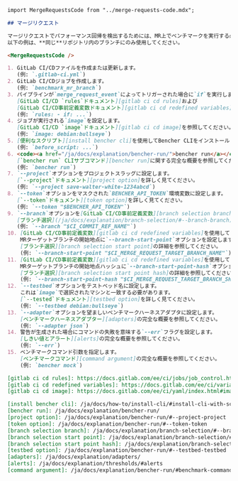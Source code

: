 ```markdown
import MergeRequestsCode from "../merge-requests-code.mdx";

## マージリクエスト

マージリクエストでパフォーマンス回帰を検出するためには、MR上でベンチマークを実行する必要があります。
以下の例は、**同じ**リポジトリ内のブランチにのみ使用してください。

<MergeRequestsCode />

1. GitLab CI/CDファイルを作成または更新します。
   (例: `.gitlab-ci.yml`)
2. GitLab CI/CDジョブを作成します。
   (例: `benchmark_mr_branch`)
3. パイプラインが`merge_request_event`によってトリガーされた場合に`if`を実行します。
   [GitLab CI/CD `rules`ドキュメント][gitlab ci cd rules]および
   [GitLab CI/CD事前定義変数ドキュメント][gitlab ci cd redefined variables]を参照してください。
   (例: `rules: - if: ...`)
4. ジョブが実行される`image`を設定します。
   [GitLab CI/CD `image`ドキュメント][gitlab ci cd image]を参照してください。
   (例: `image: debian:bullseye`)
5. [便利なスクリプト][install bencher cli]を使用してBencher CLIをインストールします。
   (例: `before_script: ...`)
6. <code><a href="/ja/docs/explanation/bencher-run/">bencher run</a></code> CLIサブコマンドを使用してマージリクエストブランチのベンチマークを実行します。
   [`bencher run` CLIサブコマンド][bencher run]に関する完全な概要を参照してください。
   (例: `bencher run`)
7. `--project`オプションをプロジェクトスラッグに設定します。
   [`--project`ドキュメント][project option]を詳しく見てください。
   (例: `--project save-walter-white-1234abcd`)
8. `--token`オプションをマスクされた`BENCHER_API_TOKEN`環境変数に設定します。
   [`--token`ドキュメント][token option]を詳しく見てください。
   (例: `--token "$BENCHER_API_TOKEN"`)
9. `--branch`オプションを[GitLab CI/CD事前定義変数][branch selection branch]を使用してMRブランチ名に設定します。
   [ブランチ選択](/ja/docs/explanation/branch-selection/#--branch-branch)の詳細を参照してください。
   (例: `--branch "$CI_COMMIT_REF_NAME"`)
10. [GitLab CI/CD事前定義変数][gitlab ci cd redefined variables]を使用して
    MRターゲットブランチの開始地点に`--branch-start-point`オプションを設定します。
    [ブランチ選択][branch selection start point]の詳細を参照してください。
    (例: `--branch-start-point "$CI_MERGE_REQUEST_TARGET_BRANCH_NAME"`)
11. [GitLab CI/CD事前定義変数][gitlab ci cd redefined variables]を使用して
    MRターゲットブランチの開始地点ハッシュに`--branch-start-point-hash`オプションを設定します。
    [ブランチ選択][branch selection start point hash]の詳細を参照してください。
    (例: `--branch-start-point-hash "$CI_MERGE_REQUEST_TARGET_BRANCH_SHA"`)
12. `--testbed`オプションをテストベッド名に設定します。
    これは`image`で選択されたマシンと一致する必要があります。
    [`--tested`ドキュメント][testbed option]を詳しく見てください。
    (例: `--testbed debian:bullseye`)
13. `--adapter`オプションを望ましいベンチマークハーネスアダプタに設定します。
    [ベンチマークハーネスアダプター][adapters]の完全な概要を参照してください。
    (例: `--adapter json`)
14. 警告が生成された場合にコマンドの失敗を意味する`--err`フラグを設定します。
    [しきい値とアラート][alerts]の完全な概要を参照してください。
    (例: `--err`)
15. ベンチマークコマンド引数を指定します。
    [ベンチマークコマンド][command argument]の完全な概要を参照してください。
    (例: `bencher mock`)

[gitlab ci cd rules]: https://docs.gitlab.com/ee/ci/jobs/job_control.html#common-if-clauses-for-rules
[gitlab ci cd redefined variables]: https://docs.gitlab.com/ee/ci/variables/predefined_variables.html
[gitlab ci cd image]: https://docs.gitlab.com/ee/ci/yaml/index.html#image

[install bencher cli]: /ja/docs/how-to/install-cli/#install-cli-with-script
[bencher run]: /ja/docs/explanation/bencher-run/
[project option]: /ja/docs/explanation/bencher-run/#--project-project
[token option]: /ja/docs/explanation/bencher-run/#--token-token
[branch selection branch]: /ja/docs/explanation/branch-selection/#--branch-branch
[branch selection start point]: /ja/docs/explanation/branch-selection/#--branch-start-point-branch
[branch selection start point hash]: /ja/docs/explanation/branch-selection/#--branch-start-point-hash-hash
[testbed option]: /ja/docs/explanation/bencher-run/#--testbed-testbed
[adapters]: /ja/docs/explanation/adapters/
[alerts]: /ja/docs/explanation/thresholds/#alerts
[command argument]: /ja/docs/explanation/bencher-run/#benchmark-command
```